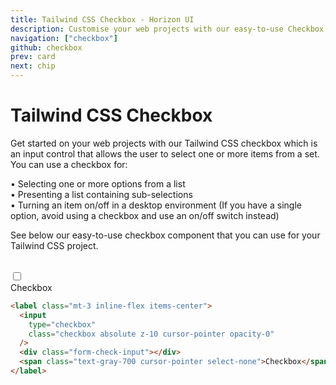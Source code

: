 ```yaml
---
title: Tailwind CSS Checkbox - Horizon UI
description: Customise your web projects with our easy-to-use Checkbox component for Tailwind CSS using Material Design guidelines.
navigation: ["checkbox"]
github: checkbox
prev: card
next: chip
---
```


# Tailwind CSS Checkbox

Get started on your web projects with our Tailwind CSS checkbox which is an input control that allows the user to select one or more items from a set. You can use a checkbox for:

• Selecting one or more options from a list <br/>
• Presenting a list containing sub-selections <br/>
• Turning an item on/off in a desktop environment (If you have a single option, avoid using a checkbox and use an on/off switch instead)

See below our easy-to-use checkbox component that you can use for your Tailwind CSS project.

<br />

<ComponentDemo id='checkbox'>
  <label className='inline-flex items-center mt-3'>
    <input
      type='checkbox'
      className='checkbox opacity-0 cursor-pointer absolute z-10'
    />
    <div className='form-check-input'></div>
    <span className='text-gray-700 cursor-pointer'>Checkbox</span>
  </label>
</ComponentDemo>

```html showLineNumbers
<label class="mt-3 inline-flex items-center">
  <input
    type="checkbox"
    class="checkbox absolute z-10 cursor-pointer opacity-0"
  />
  <div class="form-check-input"></div>
  <span class="text-gray-700 cursor-pointer select-none">Checkbox</span>
</label>
```
